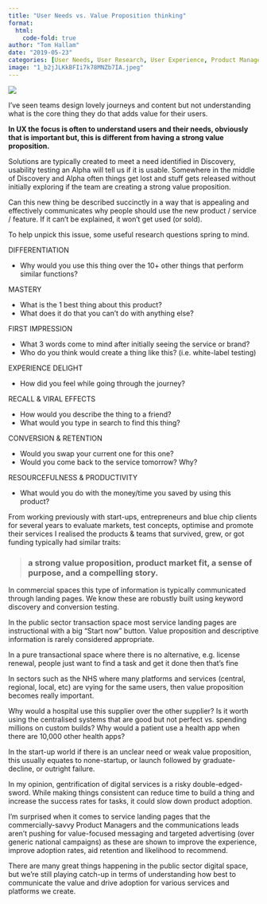 ```yaml
---
title: "User Needs vs. Value Proposition thinking"
format:
  html:
    code-fold: true
author: "Tom Hallam"
date: "2019-05-23"
categories: [User Needs, User Research, User Experience, Product Management]
image: "1_b2jJLKkBFIi7k78MNZb7IA.jpeg"
---
```


![](1_b2jJLKkBFIi7k78MNZb7IA.jpeg)


I’ve seen teams design lovely journeys and content but not understanding what is the core thing they do that adds value for their users.

**In UX the focus is often to understand users and their needs, obviously that is important but, this is different from having a strong value proposition.**

Solutions are typically created to meet a need identified in Discovery, usability testing an Alpha will tell us if it is usable. Somewhere in the middle of Discovery and Alpha often things get lost and stuff gets released without initially exploring if the team are creating a strong value proposition.

Can this new thing be described succinctly in a way that is appealing and effectively communicates why people should use the new product / service / feature. If it can’t be explained, it won’t get used (or sold).

To help unpick this issue, some useful research questions spring to mind.

DIFFERENTIATION

* Why would you use this thing over the 10+ other things that perform similar functions?

MASTERY

* What is the 1 best thing about this product?
* What does it do that you can’t do with anything else?

FIRST IMPRESSION

* What 3 words come to mind after initially seeing the service or brand?
* Who do you think would create a thing like this? (i.e. white-label testing)

EXPERIENCE DELIGHT

* How did you feel while going through the journey?

RECALL & VIRAL EFFECTS

* How would you describe the thing to a friend?
* What would you type in search to find this thing?

CONVERSION & RETENTION

* Would you swap your current one for this one?
* Would you come back to the service tomorrow? Why?

RESOURCEFULNESS & PRODUCTIVITY

* What would you do with the money/time you saved by using this product?


From working previously with start-ups, entrepreneurs and blue chip clients for several years to evaluate markets, test concepts, optimise and promote their services I realised the products & teams that survived, grew, or got funding typically had similar traits:

> ### a strong value proposition, product market fit, a sense of purpose, and a compelling story.

In commercial spaces this type of information is typically communicated through landing pages. We know these are robustly built using keyword discovery and conversion testing.

In the public sector transaction space most service landing pages are instructional with a big “Start now” button. Value proposition and descriptive information is rarely considered appropriate.

In a pure transactional space where there is no alternative, e.g. license renewal, people just want to find a task and get it done then that’s fine

In sectors such as the NHS where many platforms and services (central, regional, local, etc) are vying for the same users, then value proposition becomes really important.

Why would a hospital use this supplier over the other supplier? Is it worth using the centralised systems that are good but not perfect vs. spending millions on custom builds? Why would a patient use a health app when there are 10,000 other health apps?

In the start-up world if there is an unclear need or weak value proposition, this usually equates to none-startup, or launch followed by graduate-decline, or outright failure.

In my opinion, gentrification of digital services is a risky double-edged-sword. While making things consistent can reduce time to build a thing and increase the success rates for tasks, it could slow down product adoption.

I’m surprised when it comes to service landing pages that the commercially-savvy Product Managers and the communications leads aren’t pushing for value-focused messaging and targeted advertising (over generic national campaigns) as these are shown to improve the experience, improve adoption rates, aid retention and likelihood to recommend.

There are many great things happening in the public sector digital space, but we’re still playing catch-up in terms of understanding how best to communicate the value and drive adoption for various services and platforms we create.